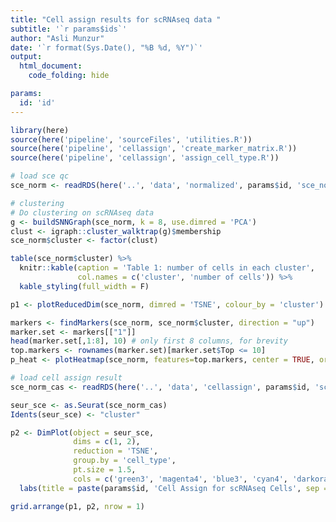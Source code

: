 ```yaml
---
title: "Cell assign results for scRNAseq data "
subtitle: '`r params$ids`'
author: "Asli Munzur"
date: '`r format(Sys.Date(), "%B %d, %Y")`'
output: 
  html_document:
    code_folding: hide

params:
  id: 'id'
---
```


```r

library(here)
source(here('pipeline', 'sourceFiles', 'utilities.R'))
source(here('pipeline', 'cellassign', 'create_marker_matrix.R'))
source(here('pipeline', 'cellassign', 'assign_cell_type.R'))


```

```r

# load sce qc
sce_norm <- readRDS(here('..', 'data', 'normalized', params$id, 'sce_norm.rds'))

# clustering 
# Do clustering on scRNAseq data
g <- buildSNNGraph(sce_norm, k = 8, use.dimred = 'PCA')
clust <- igraph::cluster_walktrap(g)$membership
sce_norm$cluster <- factor(clust)

table(sce_norm$cluster) %>% 
  knitr::kable(caption = 'Table 1: number of cells in each cluster', 
               col.names = c('cluster', 'number of cells')) %>% 
  kable_styling(full_width = F)


```

```r

p1 <- plotReducedDim(sce_norm, dimred = 'TSNE', colour_by = 'cluster') + labs(title = paste(params$id, 'Clustering - TSNE', sep = '-'))

markers <- findMarkers(sce_norm, sce_norm$cluster, direction = "up")
marker.set <- markers[["1"]]
head(marker.set[,1:8], 10) # only first 8 columns, for brevity
top.markers <- rownames(marker.set)[marker.set$Top <= 10]
p_heat <- plotHeatmap(sce_norm, features=top.markers, center = TRUE, order_columns_by="cluster")


```

```r

# load cell assign result
sce_norm_cas <- readRDS(here('..', 'data', 'cellassign', params$id, 'sce_norm_cas.rds'))

seur_sce <- as.Seurat(sce_norm_cas)
Idents(seur_sce) <- "cluster"

p2 <- DimPlot(object = seur_sce, 
              dims = c(1, 2), 
              reduction = 'TSNE', 
              group.by = 'cell_type', 
              pt.size = 1.5, 
              cols = c('green3', 'magenta4', 'blue3', 'cyan4', 'darkorange3', 'deepskyblue1', 'red4')) +
  labs(title = paste(params$id, 'Cell Assign for scRNAseq Cells', sep = '-'))

```

```r

grid.arrange(p1, p2, nrow = 1)


```


































